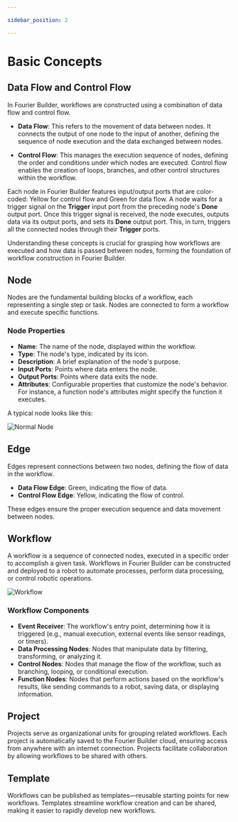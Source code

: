 ```yaml
---

sidebar_position: 2

---
```


# Basic Concepts

## Data Flow and Control Flow

In Fourier Builder, workflows are constructed using a combination of data flow and control flow. 

- **Data Flow**: This refers to the movement of data between nodes. It connects the output of one node to the input of another, defining the sequence of node execution and the data exchanged between nodes.
  
- **Control Flow**: This manages the execution sequence of nodes, defining the order and conditions under which nodes are executed. Control flow enables the creation of loops, branches, and other control structures within the workflow.

Each node in Fourier Builder features input/output ports that are color-coded: Yellow for control flow and Green for data flow. A node waits for a trigger signal on the **Trigger** input port from the preceding node's **Done** output port. Once this trigger signal is received, the node executes, outputs data via its output ports, and sets its **Done** output port. This, in turn, triggers all the connected nodes through their **Trigger** ports.

Understanding these concepts is crucial for grasping how workflows are executed and how data is passed between nodes, forming the foundation of workflow construction in Fourier Builder.

## Node

Nodes are the fundamental building blocks of a workflow, each representing a single step or task. Nodes are connected to form a workflow and execute specific functions.

### Node Properties
- **Name**: The name of the node, displayed within the workflow.
- **Type**: The node's type, indicated by its icon.
- **Description**: A brief explanation of the node's purpose.
- **Input Ports**: Points where data enters the node.
- **Output Ports**: Points where data exits the node.
- **Attributes**: Configurable properties that customize the node's behavior. For instance, a function node's attributes might specify the function it executes.

A typical node looks like this:

![Normal Node](node.png)

## Edge

Edges represent connections between two nodes, defining the flow of data in the workflow. 

- **Data Flow Edge**: Green, indicating the flow of data.
- **Control Flow Edge**: Yellow, indicating the flow of control.

These edges ensure the proper execution sequence and data movement between nodes.

## Workflow

A workflow is a sequence of connected nodes, executed in a specific order to accomplish a given task. Workflows in Fourier Builder can be constructed and deployed to a robot to automate processes, perform data processing, or control robotic operations.

![Workflow](workflow.png)

### Workflow Components
- **Event Receiver**: The workflow's entry point, determining how it is triggered (e.g., manual execution, external events like sensor readings, or timers).
- **Data Processing Nodes**: Nodes that manipulate data by filtering, transforming, or analyzing it.
- **Control Nodes**: Nodes that manage the flow of the workflow, such as branching, looping, or conditional execution.
- **Function Nodes**: Nodes that perform actions based on the workflow's results, like sending commands to a robot, saving data, or displaying information.

## Project

Projects serve as organizational units for grouping related workflows. Each project is automatically saved to the Fourier Builder cloud, ensuring access from anywhere with an internet connection. Projects facilitate collaboration by allowing workflows to be shared with others.

## Template

Workflows can be published as templates—reusable starting points for new workflows. Templates streamline workflow creation and can be shared, making it easier to rapidly develop new workflows.
